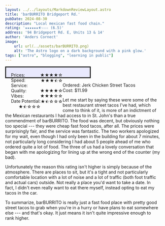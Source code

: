 ```yaml
---
layout: ../../layouts/MarkdownReviewLayout.astro
title: 'barBURRITO Bridgeport Rd.'
pubDate: 2024-08-30
description: "Local mexican fast food chain."
rating: '★★★★★★⯪☆☆☆ (6.5)'
address: '94 Bridgeport Rd. E, Units 13 & 14'
author: 'Anders Cornect'
image:
    url: url(../assets/barBURRITO.png)
    alt: 'The Astro logo on a dark background with a pink glow.'
tags: ["astro", "blogging", "learning in public"]
---
```


<div style="background-color:rgba(150, 150, 250, 0.2); border-style: solid; padding: 1rem; margin-left: 0rem; width: 15rem;">

<p style="display:inline; float:left; margin:auto; text-align:left;">
Prices: <span style="float:right;"> ★★★★☆ </span><br/>
Speed: <span style="float:right;"> ★★★⯪☆ </span><br/>
Service: <span style="float:right;"> ★★★★☆ </span><br/>
Quality: <span style="float:right;"> ★★★☆☆ </span><br/>
Vibes: <span style="float:right;"> ★⯪☆☆☆ </span><br/>
Date Potential: <span style="float:right;"> ★⯪☆☆☆ </span>
</p>

</div>

Ordered: Jerk Chicken Street Tacos <br/>
Cost: $11.99

Let me start by saying these were some of the best restaurant street tacos I've had, which come to think of it, is more of an indictment of the Mexican restaurants I had
access to in St. John's than a true commendment of barBURRITO. The food was decent, but obviously nothing too special --- they were cheap fast food tacos, after all.
The prices were surprisingly fair, and the service was fantastic. The two workers apologized for my wait, even though I had only been in the building for about 7 minutes,
not particularly long considering I had about 5 people ahead of me who ordered quite a lot of food. The three of us had a lovely conversation that began with me apologizing
for lining up at the wrong end of the counter (my bad).

Unfortunately the reason this rating isn't higher is simply because of the atmosphere. There are places to sit, but it's a tight and not particularly comfortable location
with a lot of noise and a lot of traffic (both foot traffic and actual cars) outside. Not really a place you'd want to take a date. In fact, I didn't even really want to
eat there myself, instead opting to eat my tacos in the car.

To summarize, barBURRITO is really just a fast food place with pretty good street tacos to grab when you're in a hurry or have plans to eat somewhere else --- and that's
okay. It just means it isn't quite impressive enough to rank higher.